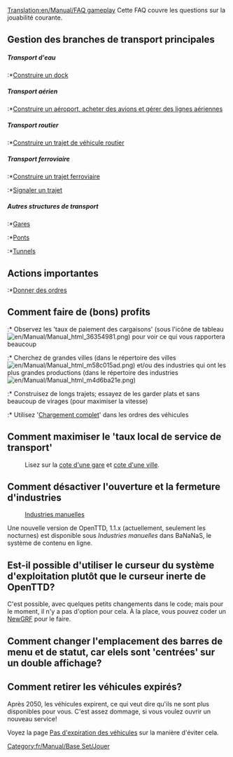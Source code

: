 [[Translation:en/Manual/FAQ gameplay]]
{{fr/MenuFAQ}}
Cette FAQ couvre les questions sur la jouabilité courante.

==Gestion des branches de transport principales==
=====Transport d'eau=====
:*[[fr/Manual/Construction Maritime|Construire un dock]]

=====Transport aérien=====
:*[[fr/Manual/Construction Aéroportuaire|Construire  un aéroport, acheter des avions et gérer des lignes aériennes]]

=====Transport routier=====
:*[[fr/Manual/Construction Routière|Construire un trajet de véhicule routier]]

=====Transport ferroviaire=====
:*[[fr/Manual/Construction Ferroviaire|Construire un trajet ferroviaire]]
:*[[fr/Manual/Signaux|Signaler un trajet]]

=====Autres structures de transport=====
:*[[fr/Manual/Gares|Gares]]
:*[[fr/Manual/Ponts|Ponts]]
:*[[fr/Manual/Tunnels|Tunnels]]

==Actions importantes==
:*[[fr/Manual/Ordres|Donner des ordres]]

==Comment faire de (bons) profits==
:* Observez les 'taux de paiement des cargaisons' (sous l'icône de tableau [[File:en/Manual/Manual html 36354981.png]]) pour voir ce qui vous rapportera beaucoup
:* Cherchez de grandes villes (dans le répertoire des villes [[File:en/Manual/Manual html m58c015ad.png]]) et/ou des industries qui ont les plus grandes productions (dans le répertoire des industries [[File:en/Manual/Manual html m4d6ba21e.png]])
:* Construisez de longs trajets; essayez de les garder plats et sans beaucoup de virages (pour maximiser la vitesse)
:* Utilisez '[[fr/Manual/Ordres#charger-completement|Chargement complet]]' dans les ordres des véhicules

==Comment maximiser le 'taux local de service de transport'==
:Lisez sur la [[fr/Manual/Game Mechanics/Main Page#cote-d-une-gare|cote d'une gare]] et [[fr/Manual/Game Mechanics/Main Page#cote-des-autorites-locales|cote d'une ville]].

==Comment désactiver l'ouverture et la fermeture d'industries==
:[http://grfcrawler.tt-forums.net/details.php?do=details&id=244 Industries manuelles]

Une nouvelle version de OpenTTD, 1.1.x (actuellement, seulement les nocturnes) est disponible sous ''Industries manuelles'' dans BaNaNaS, le système de contenu en ligne.

==Est-il possible d'utiliser le curseur du système d'exploitation plutôt que le curseur inerte de OpenTTD?==
C'est possible, avec quelques petits changements dans le code; mais pour le moment, il n'y a pas d'option pour cela. À la place, vous pouvez coder un [[fr/Manual/NewGRF|NewGRF]] pour le faire.

==Comment changer l'emplacement des barres de menu et de statut, car elels sont 'centrées' sur un double affichage?==

==Comment retirer les véhicules expirés?==
Après 2050, les véhicules expirent, ce qui veut dire qu'ils ne sont plus disponibles pour vous. C'est assez dommage, si vous voulez ouvrir un nouveau service!

Voyez la page [[fr/Archive/Manual/Settings/Pas d'expiration des véhicules|Pas d'expiration des véhicules]] sur la manière d'éviter cela.

[[Category:fr/Manual/Base Set/Jouer]]